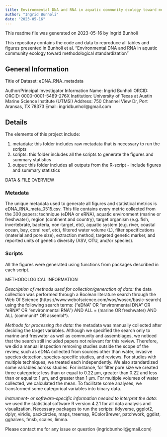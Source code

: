 ```yaml
---
title: Environmental DNA and RNA in aquatic community ecology toward methodological standardization
author: "Ingrid Bunholi"
date: "2023-05-16"
---
```


This readme file was generated on 2023-05-16 by Ingrid Bunholi

This repository contains the code and data to reproduce all tables and figures presented in Bunholi et al. "Environmental DNA and RNA in aquatic community ecology toward methodological standardization" 


## General Information

Title of Dataset: eDNA_RNA_metadata

Author/Principal Investigator Information
Name: Ingrid Bunholi
ORCID: ORCID: 0000-0001-5489-276X
Institution: University of Texas at Austin Marine Science Institute (UTMSI)
Address: 750 Channel View Dr, Port Aransas, TX 78373
Email: ingridbunholi@gmail.com

## Details
The elements of this project include: 

1) metadata: this folder includes raw metadata that is necessary to run the scripts
3) scripts: this folder includes all the scripts to generate the figures and summary statistics
2) output: this folder includes all outputs from the R-script - include figures and summary statistics 


DATA & FILE OVERVIEW

### Metadata 
The unique metadata used to generate all figures and statistical metrics is eDNA_RNA_meta_0515.csv. This file contains every metric collected from the 300 papers: technique (eDNA or eRNA), aquatic environment (marine or freshwater), region (continent and country), target organism (e.g. fish, invertebrate, bacteria, non-target, etc), aquatic system (e.g. river, coastal ocean, bay, coral reef, etc), filtered water volume (L), filter specifications (material and pore size), extraction method, targeted genetic marker, and reported units of genetic diversity (ASV, OTU, and/or species).

### Scripts

All the figures were generated using functions from packages described in each script. 


METHODOLOGICAL INFORMATION

*Description of methods used for collection/generation of data:* the data collection was performed through a Boolean literature search through the Web Of Science (https://www.webofscience.com/wos/woscc/basic-search) using the following search terms: (“eDNA” OR “environmental DNA” OR “eRNA” OR “environmental RNA”) AND ALL = (marine OR freshwater) AND ALL (communit* OR assembl*). 

*Methods for processing the data:* the metadata was manually collected after deciding the target variables. Although we specified the search only to marine and freswater as well as community and assemblages, we noticed that the search still included papers not relevant for this review. Therefore, we did a manual inspection removing studies outside the scope of the review, such as eDNA collected from sources other than water, invasive species detection, species-specific studies, and reviews. For studies with multiple techniques, we treated each independently. We also standardized some variables across studies. For instance, for filter pore size we created three categories: less than or equal to 0.22 µm, greater than 0.22 and less than or equal to 1 µm, and greater than 1 µm. For multiple volumes of water collected, we calculated the mean. To facilitate some analyses, we transformed some categorical variables into binary data.

*Instrument- or software-specific information needed to interpret the data:* we used the statistical software R version 4.2.1 for all data analysis and visualization. Necessary packages to run the scripts: tidyverse, ggplot2, dplyr, viridis, packcircles, maps, treemap, RColorBrewer, patchwork, ggdist, gghalves, fmsb, scales, limma. 

Please contact me for any issue or question (ingridbunholi@gmail.com)
